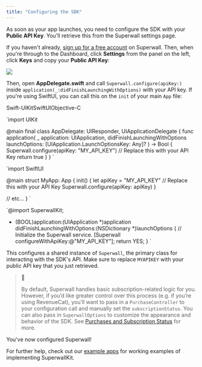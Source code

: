 ```yaml
---
title: "Configuring the SDK"
---
```


As soon as your app launches, you need to configure the SDK with your **Public API Key**. You'll retrieve this from the Superwall settings page.

If you haven't already, [sign up for a free account](https://superwall.com/sign-up) on Superwall. Then, when you're through to the Dashboard, click **Settings** from the panel on the left, click **Keys** and copy your **Public API Key**:

![](/images/810eaba-small-Screenshot_2023-04-25_at_11.51.13.png)

Then, open **AppDelegate.swift** and call `Superwall.configure(apiKey:)` inside `application(_:didFinishLaunchingWithOptions)` with your API key. If you're using SwiftUI, you can call this on the `init` of your main `App` file:

Swift-UIKitSwiftUIObjective-C

`import UIKit

@main
final class AppDelegate: UIResponder, UIApplicationDelegate {
  func application(
    _ application: UIApplication,
    didFinishLaunchingWithOptions launchOptions: [UIApplication.LaunchOptionsKey: Any]?
  ) -> Bool {
    Superwall.configure(apiKey: "MY_API_KEY") // Replace this with your API Key
    return true
  }
}
`

`import SwiftUI

@main
struct MyApp: App {
  init() {
    let apiKey = "MY_API_KEY" // Replace this with your API Key
    Superwall.configure(apiKey: apiKey)
  }
  
  // etc...
}
`

`@import SuperwallKit;

- (BOOL)application:(UIApplication *)application didFinishLaunchingWithOptions:(NSDictionary *)launchOptions {
    // Initialize the Superwall service.
    [Superwall configureWithApiKey:@"MY_API_KEY"];
    return YES;
}
`

This configures a shared instance of `Superwall`, the primary class for interacting with the SDK's API. Make sure to replace `MYAPIKEY` with your public API key that you just retrieved.

> 📘
> 
> By default, Superwall handles basic subscription-related logic for you. However, if you’d like greater control over this process (e.g. if you’re using RevenueCat), you’ll want to pass in a `PurchaseController` to your configuration call and manually set the `subscriptionStatus`. You can also pass in `SuperwallOptions` to customize the appearance and behavior of the SDK. See [Purchases and Subscription Status](/docs/advanced-configuration) for more.

You've now configured Superwall!

For further help, check out our [example apps](https://github.com/superwall-me/Superwall-iOS/tree/master/Examples) for working examples of implementing SuperwallKit.